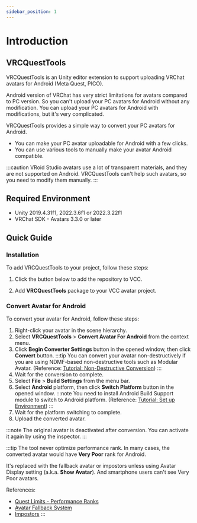 ```yaml
---
sidebar_position: 1
---
```



# Introduction

## VRCQuestTools

VRCQuestTools is an Unity editor extension to support uploading VRChat avatars for Android (Meta Quest, PICO).

Android version of VRChat has very strict limitations for avatars compared to PC version.
So you can't upload your PC avatars for Android without any modification.
You can upload your PC avatars for Android with modifications, but it's very complicated.

VRCQuestTools provides a simple way to convert your PC avatars for Android.

- You can make your PC avatar uploadable for Android with a few clicks.
- You can use various tools to manually make your avatar Android compatible.

:::caution
VRoid Studio avatars use a lot of transparent materials, and they are not supported on Android.
VRCQuestTools can't help such avatars, so you need to modify them manually.
:::

## Required Environment

- Unity 2019.4.31f1, 2022.3.6f1 or 2022.3.22f1
- VRChat SDK - Avatars 3.3.0 or later

## Quick Guide

### Installation

To add VRCQuestTools to your project, follow these steps:

1. Click the button below to add the repository to VCC.
    <AddToVccLink className="button button--primary button--lg" />

2. Add **VRCQuestTools** package to your VCC avatar project.

### Convert Avatar for Android

To convert your avatar for Android, follow these steps:

1. Right-click your avatar in the scene hierarchy.
2. Select **VRCQuestTools** > **Convert Avatar For Android** from the context menu.
3. Click **Begin Converter Settings** button in the opened window, then click **Convert** button.
    :::tip
    You can convert your avatar non-destructively if you are using NDMF-based non-destructive tools such as Modular Avatar.
    (Reference: [Tutorial: Non-Destructive Conversion](tutorial/non-destructive-workflow.md))
    :::
4. Wait for the conversion to complete.
5. Select **File** > **Build Settings** from the menu bar.
6. Select **Android** platform, then click **Switch Platform** button in the opened window.
    :::note
    You need to install Android Build Support module to switch to Android platform.
    (Reference: [Tutorial: Set up Environment](tutorial/set-up-environment.mdx))
    :::
7. Wait for the platform switching to complete.
8. Upload the converted avatar.

:::note
The original avatar is deactivated after conversion.
You can activate it again by using the inspector.
:::

:::tip
The tool never optimize performance rank.
In many cases, the converted avatar would have **Very Poor** rank for Android.

It's replaced with the fallback avatar or impostors unless using Avatar Display setting (a.k.a. **Show Avatar**).
And smartphone users can't see Very Poor avatars.

References:
- [Quest Limits - Performance Ranks](https://creators.vrchat.com/avatars/avatar-performance-ranking-system/#quest-limits)
- [Avatar Fallback System](https://docs.vrchat.com/docs/avatar-fallback-system)
- [Impostors](https://creators.vrchat.com/avatars/avatar-impostors)
:::
